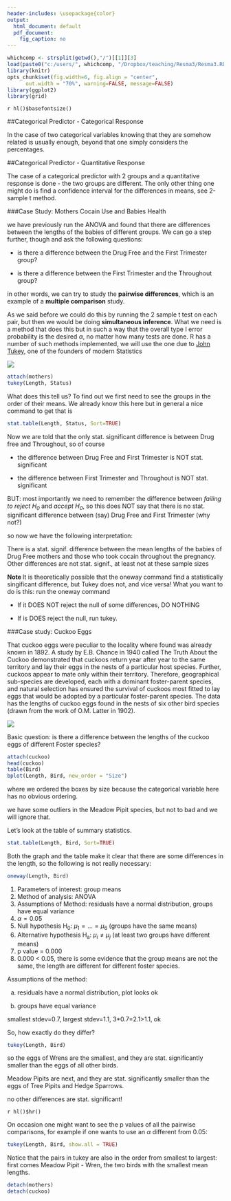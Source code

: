 ```yaml
---
header-includes: \usepackage{color}
output:
  html_document: default
  pdf_document:
    fig_caption: no
---
```

<style>
table, th, td { text-align:right; }
th, td {padding: 10px;}
</style>

```r
whichcomp <- strsplit(getwd(),"/")[[1]][3]
load(paste0("c:/users/", whichcomp, "/Dropbox/teaching/Resma3/Resma3.RData"))
library(knitr)
opts_chunk$set(fig.width=6, fig.align = "center", 
      out.width = "70%", warning=FALSE, message=FALSE)
library(ggplot2)
library(grid)
```
`r hl()$basefontsize()`


##Categorical Predictor - Categorical Response

In the case of two categorical variables knowing that they are somehow related is usually enough, beyond that one simply considers the percentages.

##Categorical Predictor - Quantitative Response


The case of a categorical predictor with 2 groups and a quantitative response is done -  the two groups are different. The only other thing one might do is find a confidence interval for the differences in means, see 2-sample t method. 

###Case Study: Mothers Cocain Use and Babies Health

we have previously run the ANOVA and found that there are differences between the lengths of the babies of different groups. We can go a step further, though and ask the following questions:

- is there a difference between the Drug Free and the First Trimester group?

- is there a difference between the First Trimester and the Throughout group?

in other words, we can try to study the **pairwise differences**, which is an example of a **multiple comparison** study.

As we said before we could do this by running the 2 sample t test on each pair, but then we would be doing **simultaneous inference**. What we need is a method that does this but in such a way that the overall type I error probability is the desired $\alpha$, no matter how many tests are done. R has a number of such methods implemented, we will use the one due to [John Tukey](http://en.wikipedia.org/wiki/John_Tukey), one of the founders of modern Statistics

![](graphs/Tukey.jpg)

```r
attach(mothers) 
tukey(Length, Status)
```

What does this tell us? To find out we first need to see the groups in the order of their means. We already know this here but in general a nice command to get that is

```r
stat.table(Length, Status, Sort=TRUE)
```

Now we are told that the only stat. significant difference is between Drug free and Throughout, so of course

- the difference between Drug Free and First Trimester is NOT stat. significant

- the difference between First Trimester and Throughout is NOT stat. significant

BUT: most importantly we need to remember the difference between *failing to reject H~0~* and *accept H~0~*, so this does NOT say that there is no stat. significant difference between (say) Drug Free and First Trimester (why not?)

so now we have the following interpretation: 

There is a stat. signif. difference between the mean lengths of the babies of Drug Free mothers and those who took cocain throughout the pregnancy. Other differences are not stat. signif., at least not at these sample sizes

**Note ** It is theoretically possible that the oneway command find a statistically singificant difference, but Tukey does not, and vice versa! What you want to do is this:
run the oneway command  

- If it DOES NOT reject the null of some differences, DO NOTHING  

- If is DOES reject the null, run tukey. 

###Case study: Cuckoo Eggs

That cuckoo eggs were peculiar to the locality where found was already known in 1892. A study by E.B. Chance in 1940 called The Truth About the Cuckoo demonstrated that cuckoos return year after year to the same territory and lay their eggs in the nests of a particular host species. Further, cuckoos appear to mate only within their territory. Therefore, geographical sub-species are developed, each with a dominant foster-parent species, and natural selection has ensured the survival of cuckoos most fitted to lay eggs that would be adopted by a particular foster-parent species. The data has the lengths of cuckoo eggs found in the nests of six other bird species (drawn from the work of O.M. Latter in 1902).

![](graphs/cuckoo.jpg)

Basic question: is there a difference between the lengths of the cuckoo eggs of different Foster species?

```r
attach(cuckoo)
head(cuckoo)
table(Bird)
bplot(Length, Bird, new_order = "Size")
```

where we ordered the boxes by size because the categorical variable here has no obvious ordering.

we have some outliers in the Meadow Pipit species, but not to bad and we will ignore that.

Let's look at the table of summary statistics. 

```r
stat.table(Length, Bird, Sort=TRUE)
```

Both the graph and the table make it clear that there are some differences in the length, so the following is not really necessary:

```r
oneway(Length, Bird)
```

1) Parameters of interest: group means  
2) Method of analysis: ANOVA  
3) Assumptions of Method: residuals have a normal distribution, groups have equal variance  
4) $\alpha = 0.05$  
5) Null hypothesis H~0~: $\mu_1 = ... = \mu_6$ (groups have the same means)  
6) Alternative hypothesis H~a~: $\mu_i \ne \mu_j$ (at least two groups have different means)  
7) p value = 0.000  
8) 0.000 < 0.05, there is some evidence that the group means are not the same, the length are different for different foster species. 

Assumptions of the method:  

a) residuals have a normal distribution, plot looks ok  

b) groups have equal variance  

smallest stdev=0.7, largest stdev=1.1, 3*0.7=2.1>1.1, ok

So, how exactly do they differ?

```r
tukey(Length, Bird)
```

so the eggs of Wrens are the smallest, and they are stat. significantly smaller than the eggs of all other birds.

Meadow Pipits are next, and they are stat. significantly smaller than the eggs of Tree Pipits and Hedge Sparrows.

no other differences are stat. significant!

`r hl()$hr()` 

On occasion one might want to see the p values of all the pairwise comparisons, for example if one wants to use an $\alpha$ different from $0.05$:

```r
tukey(Length, Bird, show.all = TRUE)
```

Notice that the pairs in tukey are also in the order from smallest to largest: first comes Meadow Pipit - Wren, the two birds with the smallest mean lengths. 


```r
detach(mothers)
detach(cuckoo)
```
